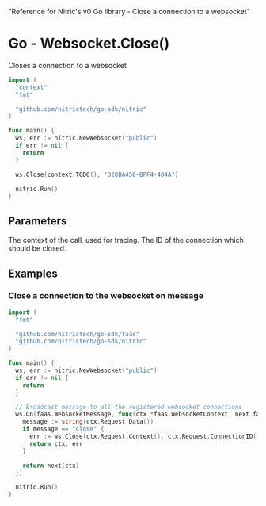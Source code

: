   "Reference for Nitric's v0 Go library - Close a connection to a websocket"

# Go - Websocket.Close()

Closes a connection to a websocket

```go
import (
  "context"
  "fmt"

  "github.com/nitrictech/go-sdk/nitric"
)

func main() {
  ws, err := nitric.NewWebsocket("public")
  if err != nil {
    return
  }

  ws.Close(context.TODO(), "D28BA458-BFF4-404A")

  nitric.Run()
}
```

## Parameters

<Properties>
  <Property name="ctx" required type="context">
    The context of the call, used for tracing.
  </Property>
  <Property name="connectionId" required type="string">
    The ID of the connection which should be closed.
  </Property>
</Properties>

## Examples

### Close a connection to the websocket on message

```go
import (
  "fmt"

  "github.com/nitrictech/go-sdk/faas"
  "github.com/nitrictech/go-sdk/nitric"
)

func main() {
  ws, err := nitric.NewWebsocket("public")
  if err != nil {
    return
  }

  // Broadcast message to all the registered websocket connections
  ws.On(faas.WebsocketMessage, func(ctx *faas.WebsocketContext, next faas.WebsocketHandler) (*faas.WebsocketContext, error) {
    message := string(ctx.Request.Data())
    if message == "close" {
      err := ws.Close(ctx.Request.Context(), ctx.Request.ConnectionID())
      return ctx, err
    }

    return next(ctx)
  })

  nitric.Run()
}
```

